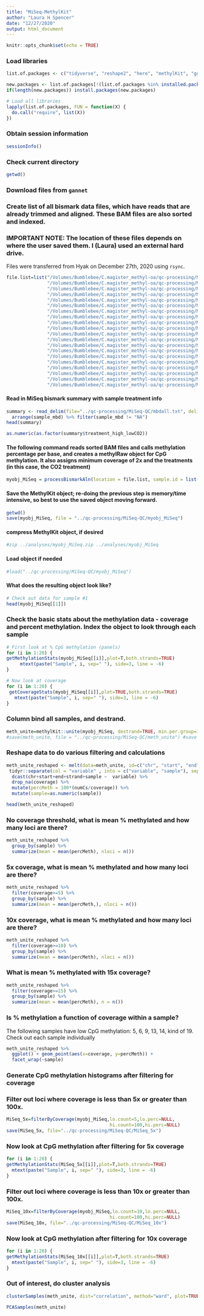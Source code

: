 ```yaml
---
title: "MiSeq-MethylKit"
author: "Laura H Spencer"
date: "12/27/2020"
output: html_document
---
```


```r
knitr::opts_chunk$set(echo = TRUE)
```

### Load libraries

```r
list.of.packages <- c("tidyverse", "reshape2", "here", "methylKit", "ggforce", "matrixStats", "Pstat", "viridis", "plotly", "readr", "GenomicRanges", "vegan", "factoextra") #add new libraries here 

new.packages <- list.of.packages[!(list.of.packages %in% installed.packages()[,"Package"])]
if(length(new.packages)) install.packages(new.packages)

# Load all libraries 
lapply(list.of.packages, FUN = function(X) {
  do.call("require", list(X)) 
})
```

### Obtain session information

```r
sessionInfo()
```

### Check current directory 

```r
getwd()
```

### Download files from `gannet` 

### Create list of all bismark data files, which have reads that are already trimmed and aligned. These BAM files are also sorted and indexed. 

### IMPORTANT NOTE: The location of these files depends on where the user saved them. I (Laura) used an external hard drive. 

Files were transferred from Hyak on December 27th, 2020 using `rsync`. 

```r
file.list=list("/Volumes/Bumblebee/C.magister_methyl-oa/qc-processing/MiSeq-QC/bismark/CH01-06_S1_L001_R1_001_val_1_bismark_bt2_pe.deduplicated.sorted.bam",
               "/Volumes/Bumblebee/C.magister_methyl-oa/qc-processing/MiSeq-QC/bismark/CH01-14_S2_L001_R1_001_val_1_bismark_bt2_pe.deduplicated.sorted.bam",
               "/Volumes/Bumblebee/C.magister_methyl-oa/qc-processing/MiSeq-QC/bismark/CH01-22_S3_L001_R1_001_val_1_bismark_bt2_pe.deduplicated.sorted.bam",
               "/Volumes/Bumblebee/C.magister_methyl-oa/qc-processing/MiSeq-QC/bismark/CH01-38_S4_L001_R1_001_val_1_bismark_bt2_pe.deduplicated.sorted.bam",
               "/Volumes/Bumblebee/C.magister_methyl-oa/qc-processing/MiSeq-QC/bismark/CH03-04_S5_L001_R1_001_val_1_bismark_bt2_pe.deduplicated.sorted.bam",
               "/Volumes/Bumblebee/C.magister_methyl-oa/qc-processing/MiSeq-QC/bismark/CH03-15_S6_L001_R1_001_val_1_bismark_bt2_pe.deduplicated.sorted.bam",
               "/Volumes/Bumblebee/C.magister_methyl-oa/qc-processing/MiSeq-QC/bismark/CH03-33_S7_L001_R1_001_val_1_bismark_bt2_pe.deduplicated.sorted.bam",
               "/Volumes/Bumblebee/C.magister_methyl-oa/qc-processing/MiSeq-QC/bismark/CH05-01_S8_L001_R1_001_val_1_bismark_bt2_pe.deduplicated.sorted.bam",
               "/Volumes/Bumblebee/C.magister_methyl-oa/qc-processing/MiSeq-QC/bismark/CH05-06_S9_L001_R1_001_val_1_bismark_bt2_pe.deduplicated.sorted.bam",
               "/Volumes/Bumblebee/C.magister_methyl-oa/qc-processing/MiSeq-QC/bismark/CH05-21_S10_L001_R1_001_val_1_bismark_bt2_pe.deduplicated.sorted.bam",
               "/Volumes/Bumblebee/C.magister_methyl-oa/qc-processing/MiSeq-QC/bismark/CH05-24_S11_L001_R1_001_val_1_bismark_bt2_pe.deduplicated.sorted.bam",
               "/Volumes/Bumblebee/C.magister_methyl-oa/qc-processing/MiSeq-QC/bismark/CH07-06_S12_L001_R1_001_val_1_bismark_bt2_pe.deduplicated.sorted.bam",
               "/Volumes/Bumblebee/C.magister_methyl-oa/qc-processing/MiSeq-QC/bismark/CH07-11_S13_L001_R1_001_val_1_bismark_bt2_pe.deduplicated.sorted.bam",
               "/Volumes/Bumblebee/C.magister_methyl-oa/qc-processing/MiSeq-QC/bismark/CH07-24_S14_L001_R1_001_val_1_bismark_bt2_pe.deduplicated.sorted.bam",
               "/Volumes/Bumblebee/C.magister_methyl-oa/qc-processing/MiSeq-QC/bismark/CH09-02_S15_L001_R1_001_val_1_bismark_bt2_pe.deduplicated.sorted.bam",
               "/Volumes/Bumblebee/C.magister_methyl-oa/qc-processing/MiSeq-QC/bismark/CH09-13_S16_L001_R1_001_val_1_bismark_bt2_pe.deduplicated.sorted.bam",
               "/Volumes/Bumblebee/C.magister_methyl-oa/qc-processing/MiSeq-QC/bismark/CH09-28_S17_L001_R1_001_val_1_bismark_bt2_pe.deduplicated.sorted.bam",
               "/Volumes/Bumblebee/C.magister_methyl-oa/qc-processing/MiSeq-QC/bismark/CH10-01_S18_L001_R1_001_val_1_bismark_bt2_pe.deduplicated.sorted.bam",
               "/Volumes/Bumblebee/C.magister_methyl-oa/qc-processing/MiSeq-QC/bismark/CH10-08_S19_L001_R1_001_val_1_bismark_bt2_pe.deduplicated.sorted.bam",
               "/Volumes/Bumblebee/C.magister_methyl-oa/qc-processing/MiSeq-QC/bismark/CH10-11_S20_L001_R1_001_val_1_bismark_bt2_pe.deduplicated.sorted.bam")
```

#### Read in MiSeq bismark summary with sample treatment info 

```r
summary <- read_delim(file="../qc-processing/MiSeq-QC/mbdall.txt", delim="\t") %>%
  arrange(sample_mbd) %>% filter(sample_mbd != "NA")
head(summary)

as.numeric(as.factor(summary$treatment_high_lowCO2))
```

#### The following command reads sorted BAM files and calls methylation percentage per base, and creates a methylRaw object for CpG methylation. It also assigns minimum coverage of 2x and the treatments (in this case, the CO2 treatment)

```r
myobj_MiSeq = processBismarkAln(location = file.list, sample.id = list("1","2","3","4","5","6","7","8","9","10","11","12","13","14","15","16","17","18", "19", "20"), assembly = "pilon_scaffolds.fasta", read.context="CpG", mincov=2, treatment = as.numeric(as.factor(summary$treatment_high_lowCO2)))
```

#### Save the MethylKit object; re-doing the previous step is memory/time intensive, so best to use the saved object moving forward. 

```r
getwd()
save(myobj_MiSeq, file = "../qc-processing/MiSeq-QC/myobj_MiSeq") 
```

#### compress MethylKit object, if desired 

```bash
#zip ../analyses/myobj_MiSeq.zip ../analyses/myobj_MiSeq
```

#### Load object if needed 

```r
#load("../qc-processing/MiSeq-QC/myobj_MiSeq")
```

#### What does the resulting object look like? 

```r
# Check out data for sample #1 
head(myobj_MiSeq[[1]])
```

### Check the basic stats about the methylation data - coverage and percent methylation. Index the object to look through each sample

```r
# First look at % CpG methylation (panels)
for (i in 1:20) {
getMethylationStats(myobj_MiSeq[[i]],plot=T,both.strands=TRUE)
     mtext(paste("Sample", i, sep=" "), side=3, line = -6)
}
```

```r
# Now look at coverage 
for (i in 1:20) {
 getCoverageStats(myobj_MiSeq[[i]],plot=TRUE,both.strands=TRUE) 
   mtext(paste("Sample", i, sep=" "), side=3, line = -6)
}
```

### Column bind all samples, and destrand. 

```r
meth_unite=methylKit::unite(myobj_MiSeq, destrand=TRUE, min.per.group=1L)
#save(meth_unite, file = "../qc-processing/MiSeq-QC/meth_unite") #save object to file
```

### Reshape data to do various filtering and calculations 

```r
meth_unite_reshaped <- melt(data=meth_unite, id=c("chr", "start", "end", "strand"), value.name = "count") %>%
 tidyr::separate(col = "variable" , into = c("variable", "sample"), sep = "(?<=[a-zA-Z])\\s*(?=[0-9])") %>%
  dcast(chr+start+end+strand+sample ~  variable) %>%
  drop_na(coverage) %>% 
  mutate(percMeth = 100*(numCs/coverage)) %>% 
  mutate(sample=as.numeric(sample))

head(meth_unite_reshaped)
```

### No coverage threshold, what is mean % methylated and how many loci are there?

```r
meth_unite_reshaped %>% 
  group_by(sample) %>%
  summarize(mean = mean(percMeth), nloci = n())
```

### 5x coverage, what is mean % methylated and how many loci are there?

```r
meth_unite_reshaped %>% 
  filter(coverage>=5) %>% 
  group_by(sample) %>%
  summarize(mean = mean(percMeth,), nloci = n())
```
### 10x coverage, what is mean % methylated and how many loci are there?

```r
meth_unite_reshaped %>% 
  filter(coverage>=10) %>% 
  group_by(sample) %>%
  summarize(mean = mean(percMeth), nloci = n())
```

### What is mean % methylated with 15x coverage?

```r
meth_unite_reshaped %>% 
  filter(coverage>=15) %>% 
  group_by(sample) %>%
  summarize(mean = mean(percMeth), n = n())
```

### Is % methylation a function of coverage within a sample? 

The following samples have low CpG methylation: 5, 6, 9, 13, 14, kind of 19. Check out each sample individually 

```r
meth_unite_reshaped %>% 
  ggplot() + geom_point(aes(x=coverage, y=percMeth)) +
  facet_wrap(~sample)
```

### Generate CpG methylation histograms after filtering for coverage

### Filter out loci where coverage is less than 5x or greater than 100x. 

```r
MiSeq_5x=filterByCoverage(myobj_MiSeq,lo.count=5,lo.perc=NULL,
                                      hi.count=100,hi.perc=NULL)
save(MiSeq_5x, file="../qc-processing/MiSeq-QC/MiSeq_5x")
```

### Now look at CpG methylation after filtering for 5x coverage 

```r
for (i in 1:20) {
getMethylationStats(MiSeq_5x[[i]],plot=T,both.strands=TRUE)
  mtext(paste("Sample", i, sep=" "), side=3, line = -6)
}
```

### Filter out loci where coverage is less than 10x or greater than 100x. 

```r
MiSeq_10x=filterByCoverage(myobj_MiSeq,lo.count=10,lo.perc=NULL,
                                      hi.count=100,hi.perc=NULL)
save(MiSeq_10x, file="../qc-processing/MiSeq-QC/MiSeq_10x")
```

### Now look at CpG methylation after filtering for 10x coverage 

```r
for (i in 1:20) {
getMethylationStats(MiSeq_10x[[i]],plot=T,both.strands=TRUE)
  mtext(paste("Sample", i, sep=" "), side=3, line = -6)
}
```

### Out of interest, do cluster analysis 

```r
clusterSamples(meth_unite, dist="correlation", method="ward", plot=TRUE)
```

```r
PCASamples(meth_unite)
```


